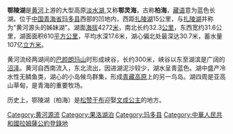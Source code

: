 {{Location map
 |China
 |label=鄂陵湖
 |lat=34.90
 |long=97.70
 |position=right
 |width=300
 |float=right
 |caption=鄂陵湖位置图
 }}
'''鄂陵湖'''是[[黄河|黄河]]上游的大型高原[[淡水湖|淡水湖]],又称'''鄂灵海'''，古称'''柏海'''，[[藏语|藏语]]意为蓝色长湖。位于[[中国|中国]][[青海省|青海省]][[玛多县|玛多县]]西部的凹地内，西距[[扎陵湖|扎陵湖]]15公里，与[[扎陵湖|扎陵湖]]并称为"黄河源头的姊妹湖"。湖面[[海拔|海拔]]4272[[米_(單位)|米]]，南北长约32.3[[公里|公里]]，东西宽约31.6公里，湖面面积610[[平方公里|平方公里]]，平均水深17.6米，湖心偏北处最深达30.7米，蓄水量107亿[[立方米|立方米]]。

黄河流经两湖间的[[巴颜朗玛山|巴颜朗玛山]]时形成峡谷，长约300米，峡谷以东至湖滨是广阔的[[沼泽|沼泽]]。黄河自西南流入，东北流出，因进湖泥沙较少，湖水呈青蓝色。湖中盛产冷水性无鳞鱼类，湖心的小岛候鸟群集，形成[[青藏高原|青藏高原]]上的另一鸟岛。湖四周是亚高山草甸，是青海的重要牧场。

历史上，鄂陵湖（柏海）是[[松赞干布|松赞干布]]迎娶[[文成公主|文成公主]]的地方。

{{coord|34|54||N|97|42||E|display=title|scale:100000}}

{{黄河}}
  
[[Category:黄河源流|Category:黄河源流]]
[[Category:果洛湖泊|Category:果洛湖泊]]
[[Category:玛多县|Category:玛多县]]
[[Category:中華人民共和國拉姆薩公約登錄地|Category:中華人民共和國拉姆薩公約登錄地]]
